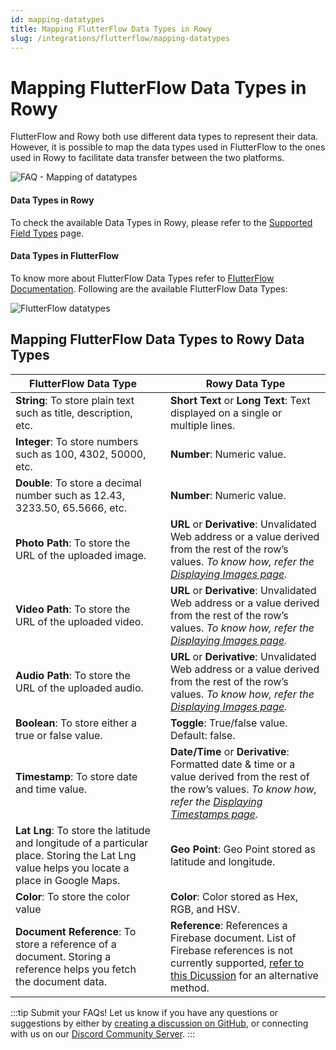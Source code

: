 ```yaml
---
id: mapping-datatypes
title: Mapping FlutterFlow Data Types in Rowy
slug: /integrations/flutterflow/mapping-datatypes
---
```




# Mapping FlutterFlow Data Types in Rowy

FlutterFlow and Rowy both use different data types to represent their data. However, it is possible to map the data types used in FlutterFlow to the ones used in Rowy to facilitate data transfer between the two platforms.

<img src={flutterflow18} alt="FAQ - Mapping of datatypes"/>

#### Data Types in Rowy
To check the available Data Types in Rowy, please refer to the [Supported Field Types](/field-types/supported-fields) page.

#### Data Types in FlutterFlow
To know more about FlutterFlow Data Types refer to [FlutterFlow Documentation](https://docs.flutterflow.io/data-and-backend/firebase/firestore-database/creating-collections). Following are the available FlutterFlow Data Types:

<img src={flutterflow19} alt="FlutterFlow datatypes"/>

## Mapping FlutterFlow Data Types to Rowy Data Types

| FlutterFlow Data Type | | Rowy Data Type |
| ------------------------------- | ------------------------------- | ------------------------------- |
| **String**: To store plain text such as title, description, etc. | <ShortTextIcon /> <LongTextIcon /> | **Short Text** or **Long Text**: Text displayed on a single or multiple lines. |
| **Integer**: To store numbers such as 100, 4302, 50000, etc. | <NumberIcon />  | **Number**: Numeric value. |
| **Double**: To store a decimal number such as 12.43, 3233.50, 65.5666, etc. | <NumberIcon />  | **Number**: Numeric value. |
| **Photo Path**: To store the URL of the uploaded image. | <UrlIcon /> <DerivativeIcon /> | **URL** or **Derivative**: Unvalidated Web address or a value derived from the rest of the row’s values. *To know how, refer the [Displaying Images page](./displaying-images).* |
| **Video Path**: To store the URL of the uploaded video. | <UrlIcon /> <DerivativeIcon /> | **URL** or **Derivative**: Unvalidated Web address or a value derived from the rest of the row’s values. *To know how, refer the [Displaying Images page](./displaying-images).* |
| **Audio Path**: To store the URL of the uploaded audio. | <UrlIcon /> <DerivativeIcon /> | **URL** or **Derivative**: Unvalidated Web address or a value derived from the rest of the row’s values. *To know how, refer the [Displaying Images page](./displaying-images).* |
| **Boolean**: To store either a true or false value. | <CheckboxIcon /> | **Toggle**: True/false value. Default: false. |
| **Timestamp**: To store date and time value. | <DateTimeIcon /> <DerivativeIcon /> | **Date/Time** or **Derivative**: Formatted date & time or a value derived from the rest of the row’s values. *To know how, refer the [Displaying Timestamps page](./displaying-timestamps).* |
| **Lat Lng**: To store the latitude and longitude of a particular place. Storing the Lat Lng value helps you locate a place in Google Maps. | <PublicIcon /> | **Geo Point**: Geo Point stored as latitude and longitude. |
| **Color**: To store the color value | <ColorIcon /> | **Color**: Color stored as Hex, RGB, and HSV. |
| **Document Reference**: To store a reference of a document. Storing a reference helps you fetch the document data. | <AttachmentIcon /> | **Reference**: References a Firebase document. List of Firebase references is not currently supported, [refer to this Dicussion](https://github.com/rowyio/rowy/discussions/1094) for an alternative method.  |


:::tip Submit your FAQs!
Let us know if you have any questions or suggestions by either by [creating a discussion on GitHub](https://github.com/rowyio/rowy/discussions), or connecting with us on our [Discord Community Server](https://discord.com/invite/fjBugmvzZP).
:::